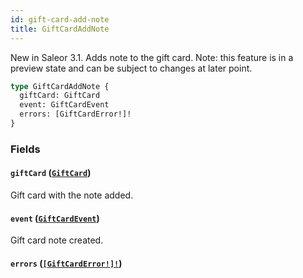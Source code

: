 ```yaml
---
id: gift-card-add-note
title: GiftCardAddNote
---
```


New in Saleor 3.1. Adds note to the gift card. Note: this feature is in a preview state and can be subject to changes at later point.

```graphql
type GiftCardAddNote {
  giftCard: GiftCard
  event: GiftCardEvent
  errors: [GiftCardError!]!
}
```

### Fields

#### `giftCard` ([`GiftCard`](../../../developer/api-reference/objects/gift-card))

Gift card with the note added.

#### `event` ([`GiftCardEvent`](../../../developer/api-reference/objects/gift-card-event))

Gift card note created.

#### `errors` ([`[GiftCardError!]!`](../../../developer/api-reference/objects/gift-card-error))
